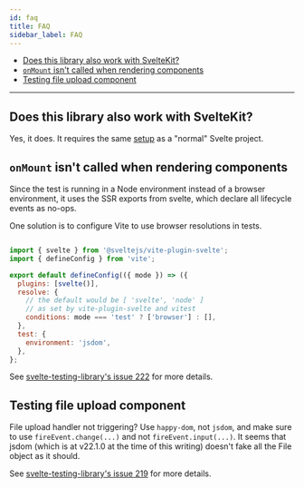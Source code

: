 ```yaml
---
id: faq
title: FAQ
sidebar_label: FAQ
---
```


- [Does this library also work with SvelteKit?](#does-this-library-also-work-with-sveltekit)
- [`onMount` isn't called when rendering components](#onmount-isnt-called-when-rendering-compoments)
- [Testing file upload component](#testing-file-upload-component)

---

## Does this library also work with SvelteKit?

Yes, it does. It requires the same [setup](setup.mdx) as a "normal" Svelte
project.

## `onMount` isn't called when rendering components

Since the test is running in a Node environment instead of a browser
environment, it uses the SSR exports from svelte, which declare 
all lifecycle events as no-ops.

One solution is to configure Vite to use browser resolutions in tests. 

```js title="vite.config.js"

import { svelte } from '@sveltejs/vite-plugin-svelte';
import { defineConfig } from 'vite';

export default defineConfig(({ mode }) => ({
  plugins: [svelte()],
  resolve: {
    // the default would be [ 'svelte', 'node' ] 
    // as set by vite-plugin-svelte and vitest
    conditions: mode === 'test' ? ['browser'] : [],
  },
  test: {
    environment: 'jsdom',
  },
};

```

See
[svelte-testing-library's issue 222](https://github.com/testing-library/svelte-testing-library/issues/222)
for more details.

## Testing file upload component

File upload handler not triggering? Use `happy-dom`, not `jsdom`, and make sure
to use `fireEvent.change(...)` and not `fireEvent.input(...)`. It seems that
jsdom (which is at v22.1.0 at the time of this writing) doesn't fake all the
File object as it should.

See
[svelte-testing-library's issue 219](https://github.com/testing-library/svelte-testing-library/issues/219)
for more details.
